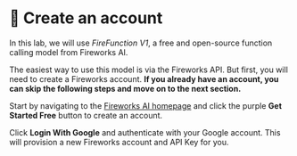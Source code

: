 
# 👐 Create an account

In this lab, we will use _FireFunction V1_, a free and open-source function calling model from Fireworks AI.

The easiest way to use this model is via the Fireworks API. But first, you will need to create a Fireworks account. **If you already have an account, you can skip the following steps and move on to the next section.**

Start by navigating to the [Fireworks AI homepage](https://fireworks.ai/) and click the purple **Get Started Free** button to create an account.

<Screenshot url="https://fireworks.ai/" src="img/screenshots/20-fireworks-ai/1-create-account/1-homepage.png" alt="Get started" />

Click **Login With Google** and authenticate with your Google account. This will provision a new Fireworks account and API Key for you.

<Screenshot url="https://fireworks.ai/" src="img/screenshots/20-fireworks-ai/1-create-account/2-google-login.png" alt="Login" />
